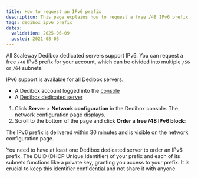 ```yaml
---
title: How to request an IPv6 prefix
description: This page explains how to request a free /48 IPv6 prefix for Scaleway Dedibox servers.
tags: dedibox ipv6 prefix
dates:
  validation: 2025-06-09
  posted: 2021-08-03
---
```




All Scaleway Dedibox dedicated servers support IPv6. You can request a free `/48` IPv6 prefix for your account, which can be divided into multiple `/56` or `/64` subnets.

<Message type="tip">
  IPv6 support is available for all Dedibox servers.
</Message>

<Requirements />

- A Dedibox account logged into the [console](https://console.online.net)
- A [Dedibox dedicated server](https://www.scaleway.com/en/dedibox/)

1. Click **Server** > **Network configuration** in the Dedibox console. The network configuration page displays.
2. Scroll to the bottom of the page and click **Order a free /48 IPv6 block**:
    <Lightbox image={image} alt="" />

The IPv6 prefix is delivered within 30 minutes and is visible on the network configuration page.

<Message type="note">
  You need to have at least one Dedibox dedicated server to order an IPv6 prefix.
</Message>

<Message type="important">
  The DUID (DHCP Unique Identifier) of your prefix and each of its subnets functions like a private key, granting you access to your prefix. It is crucial to keep this identifier confidential and not share it with anyone.
</Message>


